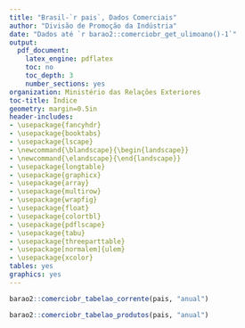 ```yaml
---
title: "Brasil-`r pais`, Dados Comerciais"
author: "Divisão de Promoção da Indústria"
date: "Dados até `r barao2::comerciobr_get_ulimoano()-1`"
output:
  pdf_document:
    latex_engine: pdflatex
    toc: no
    toc_depth: 3
    number_sections: yes
organization: Ministério das Relações Exteriores
toc-title: Índice
geometry: margin=0.5in
header-includes:
- \usepackage{fancyhdr}
- \usepackage{booktabs}
- \usepackage{lscape}
- \newcommand{\blandscape}{\begin{landscape}}
- \newcommand{\elandscape}{\end{landscape}}
- \usepackage{longtable}
- \usepackage{graphicx}
- \usepackage{array}
- \usepackage{multirow}
- \usepackage{wrapfig}
- \usepackage{float}
- \usepackage{colortbl}
- \usepackage{pdflscape}
- \usepackage{tabu}
- \usepackage{threeparttable}
- \usepackage[normalem]{ulem}
- \usepackage{xcolor}
tables: yes
graphics: yes
---
```


\newpage

\blandscape

```r
barao2::comerciobr_tabelao_corrente(pais, "anual")
```

```r
barao2::comerciobr_tabelao_produtos(pais, "anual")
```

\elandscape
